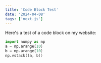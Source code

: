 ```yaml
---
title: 'Code Block Test'
date: '2024-04-08'
tags: ['next.js']
---
```


Here's a test of a code block on my website:

```python
import numpy as np
a = np.arange(10)
b = np.arange(10)
np.vstack((a, b))
```